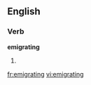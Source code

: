 
==English==

===Verb===
'''emigrating'''

# {{present participle of|[[emigrate]]}}

[[fr:emigrating]]
[[vi:emigrating]]